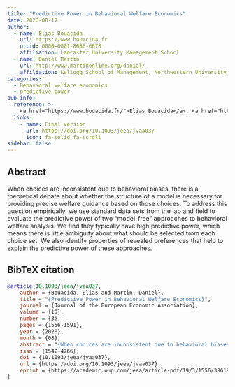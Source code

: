 ```yaml
---
title: "Predictive Power in Behavioral Welfare Economics"
date: 2020-08-17
author:
  - name: Elias Bouacida
    url: https://www.bouacida.fr
    orcid: 0000-0001-8656-6678
    affiliation: Lancaster University Management School
  - name: Daniel Martin
    url: http://www.martinonline.org/daniel/
    affiliation: Kellogg School of Management, Northwestern University
categories:
  - Behavioral welfare economics
  - predictive power
pub-info:
  reference: >-
    <a href="https://www.bouacida.fr/">Elias Bouacida</a>, <a href="http://www.martinonline.org/daniel/index.html">Daniel Martin</a>, "Predictive Power in Behavioral Welfare Economics", <em>Journal of the European Economic Association</em>, Volume 19, Issue 3, June 2021, Pages 1556–1591, doi: <a href="https://doi.org/10.1093/jeea/jvaa037"><code>10.1093/jeea/jvaa037</code></a>
  links:
    - name: Final version
      url: https://doi.org/10.1093/jeea/jvaa037
      icon: fa-solid fa-scroll
sidebar: false
---
```


## Abstract

When choices are inconsistent due to behavioral biases, there is a theoretical debate about whether the structure of a model is necessary for providing precise welfare guidance based on those choices. To address this question empirically, we use standard data sets from the lab and field to evaluate the predictive power of two “model-free” approaches to behavioral welfare analysis. We find they typically have high predictive power, which means there is little ambiguity about what should be selected from each choice set. We also identify properties of revealed preferences that help to explain the predictive power of these approaches.


## BibTeX citation

```bibtex
@article{10.1093/jeea/jvaa037,
    author = {Bouacida, Elias and Martin, Daniel},
    title = "{Predictive Power in Behavioral Welfare Economics}",
    journal = {Journal of the European Economic Association},
    volume = {19},
    number = {3},
    pages = {1556-1591},
    year = {2020},
    month = {08},
    abstract = "{When choices are inconsistent due to behavioral biases, there is a theoretical debate about whether the structure of a model is necessary for providing precise welfare guidance based on those choices. To address this question empirically, we use standard data sets from the lab and field to evaluate the predictive power of two “model-free” approaches to behavioral welfare analysis. We find they typically have high predictive power, which means there is little ambiguity about what should be selected from each choice set. We also identify properties of revealed preferences that help to explain the predictive power of these approaches.}",
    issn = {1542-4766},
    doi = {10.1093/jeea/jvaa037},
    url = {https://doi.org/10.1093/jeea/jvaa037},
    eprint = {https://academic.oup.com/jeea/article-pdf/19/3/1556/38619262/jvaa037.pdf},
}
```

